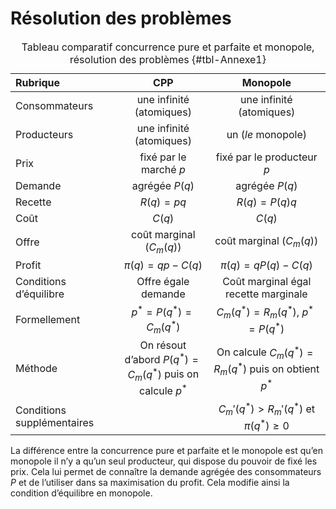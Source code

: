 # Résolution des problèmes

|  Rubrique |  CPP    | Monopole
|:----------|:-------:|:----------:|
| Consommateurs | une infinité (atomiques) |  une infinité (atomiques) |
| Producteurs | une infinité (atomiques)| un (*le* monopole) |
| Prix | fixé par le marché $p$ | fixé par le producteur $p$ |
| Demande | agrégée $P(q)$ | agrégée $P(q)$ |
| Recette | $R(q)=pq$ | $R(q)=P(q)q$ | 
| Coût  | $C(q)$ | $C(q)$ |
| Offre | coût marginal ($C_m(q)$) | coût marginal ($C_m(q)$)|
| Profit | $\pi(q)=qp-C(q)$ | $\pi(q)=qP(q)-C(q)$ |
| Conditions d'équilibre | Offre égale demande | Coût marginal égal recette marginale |
| Formellement | $p^*=P(q^*)=C_m(q^*)$  | $C_m(q^*)=R_m(q^*)$, $p^*=P(q^*)$ | 
| Méthode | On résout d'abord $P(q^*)=C_m(q^*)$ puis on calcule $p^*$ | On calcule $C_m(q^*)=R_m(q^*)$ puis on obtient $p^*$ |
| Conditions supplémentaires |  | $C_m'(q^*)>R_m'(q^*)$ et $\pi(q^*) \geq 0$ |

: Tableau comparatif concurrence pure et parfaite et monopole, résolution des problèmes {#tbl-Annexe1}


La différence entre la concurrence pure et parfaite et le monopole est qu'en monopole il n'y a qu'un seul producteur, qui dispose du pouvoir de fixé les prix.
Cela lui permet de connaître la demande agrégée des consommateurs $P$ et de l'utiliser dans sa maximisation du profit.
Cela modifie ainsi la condition d'équilibre en monopole.
